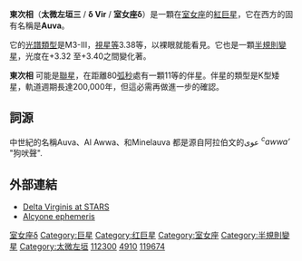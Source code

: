 {{NoteTA
|G1=Astronomy
}}
{{Starbox begin
| name=東次相 (室女座δ）}}
{{Starbox observe
| epoch=J2000
| ra=12<sup>h</sup> 55<sup>m</sup> 36.2<sup>s</sup>
| dec=+3° 23′ 51″
| appmag_v=3.38
| constell=[[室女座|室女座]]
| 星官 = [[太微左垣|左垣]] ([[太微垣|太微垣]]) }}
{{Starbox character
| class=M3+ III
| b-v=1.58
| u-b=1.78
| variable=[[半規則變星|半規則]] }}
{{Starbox astrometry
| radial_v=-17.8
| prop_mo_ra=-471.44
| prop_mo_dec=-52.81
| parallax=16.11
| p_error=0.88
| dist_ly=202
| dist_pc=62
| absmag_v=-0.58 }}
{{Starbox detail
| mass=1.5-2
| radius=65
| luminosity=630
| temperature=3,720
| metal=?
| rotation=?
| age=? }}
{{Starbox catalog
| names=太微左垣三、Auva, Minelauva, 43 Virginis, [[Harvard_Revised_catalogue|HR]] 4910, [[Bonner_Durchmusterung|BD]] +04°2669, [[Henry_Draper_catalogue|HD]] 112300, [[Luyten_Two-Tenths_catalogue|LTT]] 13714, [[Smithsonian_Astrophysical_Observatory_Star_Catalog|SAO]] 119674, [[Fifth_Fundamental_Catalogue|FK5]] 484, GC 17543, BDS 6308, CCDM 12557+0323, [[Hipparcos_catalogue|HIP]] 63090. }}
{{Starbox end}}
'''東次相'''（'''太微左垣三''' / '''δ Vir''' / '''室女座δ'''）是一顆在[[室女座|室女座]]的[[紅巨星|紅巨星]]，它在西方的固有名稱是'''Auva'''。

它的[[光譜類型|光譜類型]]是M3-III，[[視星等|視星等]]3.38等，以裸眼就能看見。它也是一顆[[半規則變星|半規則]][[變星|變星]]，光度在+3.32 至+3.40之間變化著。

'''東次相''' 可能是[[聯星|聯星]]，在距離80[[弧秒|弧秒]]處有一顆11等的伴星。伴星的類型是K型矮星，軌道週期長達200,000年，但這必需再做進一步的確認。

== 詞源 ==
中世紀的名稱Auva、Al Awwa、和Minelauva 都是源自阿拉伯文的عوى ''<sup>c</sup>awwa’'' "狗吠聲".

== 外部連結 ==
* [https://web.archive.org/web/20080830021635/http://www.astro.uiuc.edu/~kaler/sow/deltavir.html Delta Virginis at STARS]
* [http://www.alcyone.de/SIT/mainstars/SIT000836.htm Alcyone ephemeris] {{Wayback|url=http://www.alcyone.de/SIT/mainstars/SIT000836.htm |date=20200809112100 }}

{{Virgo}}
{{star-system-stub}}

[[Category:拜耳天體|室女座δ]]
[[Category:巨星|Category:巨星]]
[[Category:红巨星|Category:红巨星]]
[[Category:室女座|Category:室女座]]
[[Category:半規則變星|Category:半規則變星]]
[[Category:太微左垣|Category:太微左垣]]
[[Category:HD和HDE天體|112300]]
[[Category:HR天體|4910]]
[[Category:SAO天體|119674]]